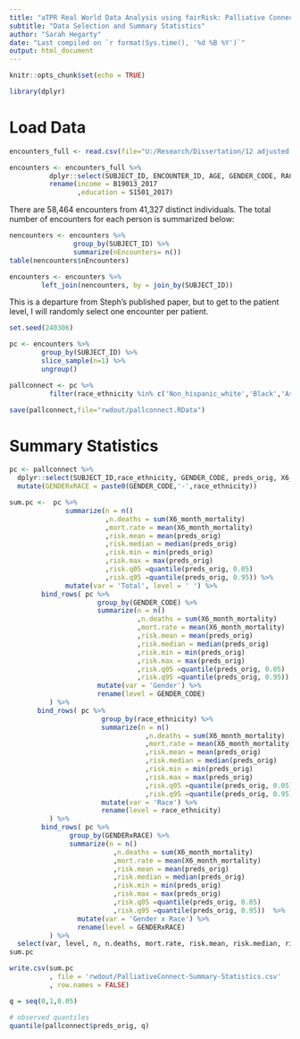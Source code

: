 ---
title: "aTPR Real World Data Analysis using fairRisk: Palliative Connect"
subtitle: "Data Selection and Summary Statistics"
author: "Sarah Hegarty"
date: "Last compiled on `r format(Sys.time(), '%d %B %Y')`"
output: html_document
---

```{r rwdselect_setup, include=FALSE}
knitr::opts_chunk$set(echo = TRUE)
```

```{r rwdselect_libs, include= FALSE}
library(dplyr)
```

# Load Data
```{r rw_loadData}
encounters_full <- read.csv(file="U:/Research/Dissertation/12 adjusted TPR/palliative connect/data/test_2017_clean.csv",header=TRUE) 

encounters <- encounters_full %>%
          dplyr::select(SUBJECT_ID, ENCOUNTER_ID, AGE, GENDER_CODE, RACE_CODE, X6_month_mortality, preds_orig, AGE_norm, race_ethnicity, insurance_type, B19013_2017, S1501_2017) %>%
          rename(income = B19013_2017
                 ,education = S1501_2017)
```

There are 58,464 encounters from 41,327 distinct individuals. The total number of encounters for each person is summarized below: 
```{r rwdselect_sumenc}
nencounters <- encounters %>%
                group_by(SUBJECT_ID) %>%
                summarize(nEncounters= n())
table(nencounters$nEncounters)

encounters <- encounters %>%
        left_join(nencounters, by = join_by(SUBJECT_ID))
```

This is a departure from Steph's published paper, but to get to the patient level, I will randomly select one encounter per patient.
```{r rwdselect_makeunique}
set.seed(240306)

pc <- encounters %>% 
        group_by(SUBJECT_ID) %>%
        slice_sample(n=1) %>%
        ungroup()

pallconnect <- pc %>%
          filter(race_ethnicity %in% c('Non_hispanic_white','Black','Asian'))

save(pallconnect,file="rwdout/pallconnect.RData")
```     

# Summary Statistics
```{r rwdselect_sumstats}
pc <- pallconnect %>%
  dplyr::select(SUBJECT_ID,race_ethnicity, GENDER_CODE, preds_orig, X6_month_mortality )%>%
  mutate(GENDERxRACE = paste0(GENDER_CODE,'-',race_ethnicity)) 

sum.pc <-  pc %>%
              summarize(n = n()
                        ,n.deaths = sum(X6_month_mortality)
                        ,mort.rate = mean(X6_month_mortality)
                        ,risk.mean = mean(preds_orig)
                        ,risk.median = median(preds_orig)
                        ,risk.min = min(preds_orig)
                        ,risk.max = max(preds_orig)
                        ,risk.q05 =quantile(preds_orig, 0.05)
                        ,risk.q95 =quantile(preds_orig, 0.95)) %>%
              mutate(var = 'Total', level = ' ') %>%
        bind_rows( pc %>%
                      group_by(GENDER_CODE) %>%
                      summarize(n = n()
                                ,n.deaths = sum(X6_month_mortality)
                                ,mort.rate = mean(X6_month_mortality)
                                ,risk.mean = mean(preds_orig)
                                ,risk.median = median(preds_orig)
                                ,risk.min = min(preds_orig)
                                ,risk.max = max(preds_orig)
                                ,risk.q05 =quantile(preds_orig, 0.05)
                                ,risk.q95 =quantile(preds_orig, 0.95)) %>%
                      mutate(var = 'Gender') %>%
                      rename(level = GENDER_CODE)
          ) %>%
       bind_rows( pc %>%
                       group_by(race_ethnicity) %>%
                       summarize(n = n()
                                  ,n.deaths = sum(X6_month_mortality)
                                  ,mort.rate = mean(X6_month_mortality)
                                  ,risk.mean = mean(preds_orig)
                                  ,risk.median = median(preds_orig)
                                  ,risk.min = min(preds_orig)
                                  ,risk.max = max(preds_orig)
                                  ,risk.q05 =quantile(preds_orig, 0.05)
                                  ,risk.q95 =quantile(preds_orig, 0.95))  %>%
                       mutate(var = 'Race') %>%
                       rename(level = race_ethnicity)
          ) %>%
        bind_rows( pc %>%
               group_by(GENDERxRACE) %>%
               summarize(n = n()
                          ,n.deaths = sum(X6_month_mortality)
                          ,mort.rate = mean(X6_month_mortality)
                          ,risk.mean = mean(preds_orig)
                          ,risk.median = median(preds_orig)
                          ,risk.min = min(preds_orig)
                          ,risk.max = max(preds_orig)
                          ,risk.q05 =quantile(preds_orig, 0.05)
                          ,risk.q95 =quantile(preds_orig, 0.95))  %>%
                 mutate(var = 'Gender x Race') %>%
                 rename(level = GENDERxRACE)
          ) %>%
  select(var, level, n, n.deaths, mort.rate, risk.mean, risk.median, risk.max, risk.min, risk.q05, risk.q95)
sum.pc 

write.csv(sum.pc
          , file = 'rwdout/PalliativeConnect-Summary-Statistics.csv'
          , row.names = FALSE)
```


```{r rwd_tauqtiles}
q = seq(0,1,0.05)

# observed quantiles
quantile(pallconnect$preds_orig, q)
```
